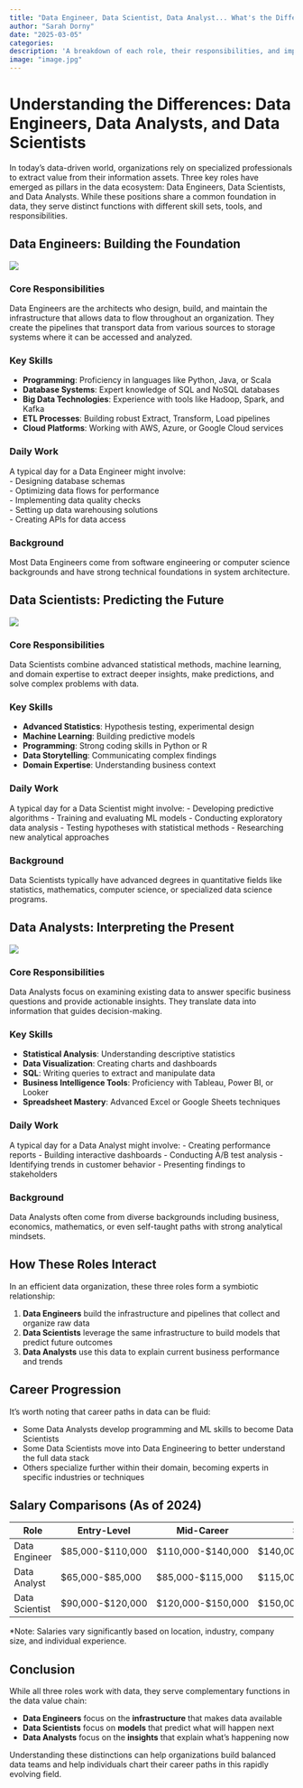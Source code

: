 ```yaml
---
title: "Data Engineer, Data Scientist, Data Analyst... What's the Difference?"
author: "Sarah Dorny"
date: "2025-03-05"
categories: 
description: 'A breakdown of each role, their responsibilities, and important skills.'
image: "image.jpg"
---
```


# Understanding the Differences: Data Engineers, Data Analysts, and Data Scientists

In today's data-driven world, organizations rely on specialized professionals to extract value from their information assets. Three key roles have emerged as pillars in the data ecosystem: Data Engineers, Data Scientists, and Data Analysts. While these positions share a common foundation in data, they serve distinct functions with different skill sets, tools, and responsibilities.

## Data Engineers: Building the Foundation
![](engineer.png)   
  
### Core Responsibilities
Data Engineers are the architects who design, build, and maintain the infrastructure that allows data to flow throughout an organization. They create the pipelines that transport data from various sources to storage systems where it can be accessed and analyzed.

### Key Skills
- **Programming**: Proficiency in languages like Python, Java, or Scala
- **Database Systems**: Expert knowledge of SQL and NoSQL databases
- **Big Data Technologies**: Experience with tools like Hadoop, Spark, and Kafka
- **ETL Processes**: Building robust Extract, Transform, Load pipelines
- **Cloud Platforms**: Working with AWS, Azure, or Google Cloud services

### Daily Work
A typical day for a Data Engineer might involve:  
- Designing database schemas  
- Optimizing data flows for performance  
- Implementing data quality checks  
- Setting up data warehousing solutions  
- Creating APIs for data access  

### Background
Most Data Engineers come from software engineering or computer science backgrounds and have strong technical foundations in system architecture.

## Data Scientists: Predicting the Future
![](scientists.jpg)
  
### Core Responsibilities
Data Scientists combine advanced statistical methods, machine learning, and domain expertise to extract deeper insights, make predictions, and solve complex problems with data.

### Key Skills
- **Advanced Statistics**: Hypothesis testing, experimental design
- **Machine Learning**: Building predictive models
- **Programming**: Strong coding skills in Python or R
- **Data Storytelling**: Communicating complex findings
- **Domain Expertise**: Understanding business context

### Daily Work
A typical day for a Data Scientist might involve:
- Developing predictive algorithms
- Training and evaluating ML models
- Conducting exploratory data analysis
- Testing hypotheses with statistical methods
- Researching new analytical approaches

### Background
Data Scientists typically have advanced degrees in quantitative fields like statistics, mathematics, computer science, or specialized data science programs.

## Data Analysts: Interpreting the Present
![](analysts.png)

   
### Core Responsibilities
Data Analysts focus on examining existing data to answer specific business questions and provide actionable insights. They translate data into information that guides decision-making.

### Key Skills
- **Statistical Analysis**: Understanding descriptive statistics
- **Data Visualization**: Creating charts and dashboards
- **SQL**: Writing queries to extract and manipulate data
- **Business Intelligence Tools**: Proficiency with Tableau, Power BI, or Looker
- **Spreadsheet Mastery**: Advanced Excel or Google Sheets techniques

### Daily Work
A typical day for a Data Analyst might involve:
- Creating performance reports
- Building interactive dashboards
- Conducting A/B test analysis
- Identifying trends in customer behavior
- Presenting findings to stakeholders

### Background
Data Analysts often come from diverse backgrounds including business, economics, mathematics, or even self-taught paths with strong analytical mindsets.

## How These Roles Interact

In an efficient data organization, these three roles form a symbiotic relationship:

1. **Data Engineers** build the infrastructure and pipelines that collect and organize raw data
2. **Data Scientists** leverage the same infrastructure to build models that predict future outcomes
3. **Data Analysts** use this data to explain current business performance and trends

## Career Progression

It's worth noting that career paths in data can be fluid:

- Some Data Analysts develop programming and ML skills to become Data Scientists
- Some Data Scientists move into Data Engineering to better understand the full data stack
- Others specialize further within their domain, becoming experts in specific industries or techniques

## Salary Comparisons (As of 2024)

| Role | Entry-Level | Mid-Career | Senior |
|------|-------------|------------|--------|
| Data Engineer | $85,000-$110,000 | $110,000-$140,000 | $140,000-$180,000+ |
| Data Analyst | $65,000-$85,000 | $85,000-$115,000 | $115,000-$145,000+ |
| Data Scientist | $90,000-$120,000 | $120,000-$150,000 | $150,000-$200,000+ |

*Note: Salaries vary significantly based on location, industry, company size, and individual experience.

## Conclusion

While all three roles work with data, they serve complementary functions in the data value chain:

- **Data Engineers** focus on the **infrastructure** that makes data available
- **Data Scientists** focus on **models** that predict what will happen next
- **Data Analysts** focus on the **insights** that explain what's happening now

Understanding these distinctions can help organizations build balanced data teams and help individuals chart their career paths in this rapidly evolving field.